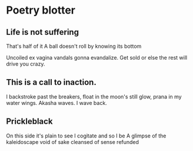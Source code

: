 # Poetry blotter

## Life is not suffering
That's half of it
A ball doesn't roll
by knowing its bottom

Uncoiled ex vagina
vandals gonna evandalize.
Get sold or else the rest
will drive you crazy.

## This is a call to inaction.
I backstroke past the breakers,
float in the moon's still glow,
prana in my water wings.
Akasha waves.
I wave back.

## Prickleblack
On this side it's plain to see
I cogitate and so I be
A glimpse of the kaleidoscape
void of sake
cleansed of sense
refunded